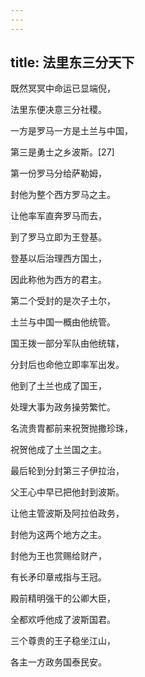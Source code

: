 ```yaml
---
---
---
```

title: 法里东三分天下
---




既然冥冥中命运已显端倪，

法里东便决意三分社稷。

一方是罗马一方是土兰与中国，

第三是勇士之乡波斯。[27]

第一份罗马分给萨勒姆，

封他为整个西方罗马之主。

让他率军直奔罗马而去，

到了罗马立即为王登基。

登基以后治理西方国土，

因此称他为西方的君主。

第二个受封的是次子土尔，

土兰与中国一概由他统管。

国王拨一部分军队由他统辖，

分封后也命他立即率军出发。

他到了土兰也成了国王，

处理大事为政务操劳繁忙。

名流贵胄都前来祝贺抛撒珍珠，

祝贺他成了土兰国之主。

最后轮到分封第三子伊拉治，

父王心中早已把他封到波斯。

让他主管波斯及阿拉伯政务，

封他为这两个地方之主。

封他为王也赏赐给财产，

有长矛印章戒指与王冠。

殿前精明强干的公卿大臣，

全都欢呼他成了波斯国君。

三个尊贵的王子稳坐江山，

各主一方政务国泰民安。